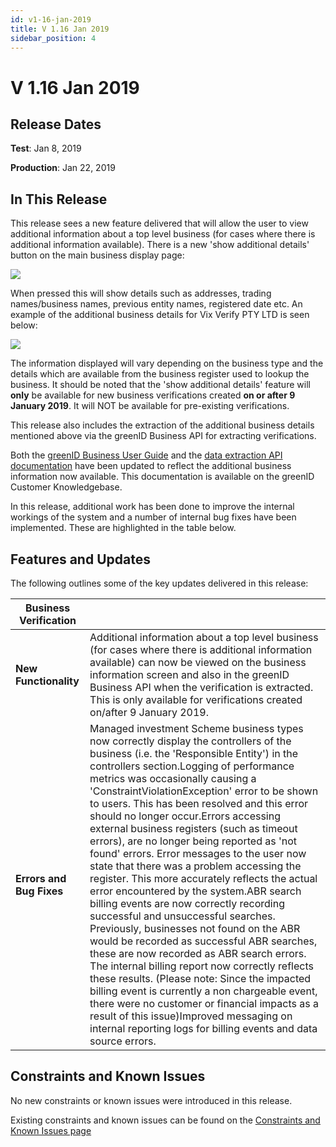 ```yaml
---
id: v1-16-jan-2019
title: V 1.16 Jan 2019
sidebar_position: 4
---
```


# V 1.16 Jan 2019

## Release Dates

**Test**: Jan 8, 2019

**Production**: Jan 22, 2019

## In This Release

This release sees a new feature delivered that will allow the user to view additional information about a top level business (for cases where there is additional information available). There is a new 'show additional details' button on the main business display page:

![](/img/image1.webp)

When pressed this will show details such as addresses, trading names/business names, previous entity names, registered date etc. An example of the additional business details for Vix Verify PTY LTD is seen below:

![](/img/image2.webp)

The information displayed will vary depending on the business type and the details which are available from the business register used to lookup the business. It should be noted that the 'show additional details' feature will **only** be available for new business verifications created **on or after 9 January 2019**. It will NOT be available for pre-existing verifications. 

This release also includes the extraction of the additional business details mentioned above via the greenID Business API for extracting verifications. 

Both the [greenID Business User Guide](https://vixverify.atlassian.net/wiki/spaces/GREEN/pages/491652037/greenID+Business+Admin+Panel+User+Guide) and the [data extraction API documentation](https://vixverify.atlassian.net/wiki/spaces/GREEN/pages/448135169/greenID+Business+API+businessVerification+-+GET) have been updated to reflect the additional business information now available. This documentation is available on the greenID Customer Knowledgebase.

In this release, additional work has been done to improve the internal workings of the system and a number of internal bug fixes have been implemented. These are highlighted in the table below.

## Features and Updates

The following outlines some of the key updates delivered in this release:

| **Business Verification** |                                                                                                                                                                                                                                                                                                                                                                                                                                                                                                                                                                                                                                                                                                                                                                                                                                                                                                                                                                                                                                                                                                                                                                                               |
| ------------------------- | --------------------------------------------------------------------------------------------------------------------------------------------------------------------------------------------------------------------------------------------------------------------------------------------------------------------------------------------------------------------------------------------------------------------------------------------------------------------------------------------------------------------------------------------------------------------------------------------------------------------------------------------------------------------------------------------------------------------------------------------------------------------------------------------------------------------------------------------------------------------------------------------------------------------------------------------------------------------------------------------------------------------------------------------------------------------------------------------------------------------------------------------------------------------------------------------- |
| **New Functionality**     | Additional information about a top level business (for cases where there is additional information available) can now be viewed on the business information screen and also in the greenID Business API when the verification is extracted. This is only available for verifications created on/after 9 January 2019.                                                                                                                                                                                                                                                                                                                                                                                                                                                                                                                                                                                                                                                                                                                                                                                                                                                                         |
| **Errors and Bug Fixes**  | Managed investment Scheme business types now correctly display the controllers of the business (i.e. the 'Responsible Entity') in the controllers section.Logging of performance metrics was occasionally causing a 'ConstraintViolationException' error to be shown to users. This has been resolved and this error should no longer occur.Errors accessing external business registers (such as timeout errors), are no longer being reported as 'not found' errors. Error messages to the user now state that there was a problem accessing the register. This more accurately reflects the actual error encountered by the system.ABR search billing events are now correctly recording successful and unsuccessful searches. Previously, businesses not found on the ABR would be recorded as successful ABR searches, these are now recorded as ABR search errors. The internal billing report now correctly reflects these results. (Please note: Since the impacted billing event is currently a non chargeable event, there were no customer or financial impacts as a result of this issue)Improved messaging on internal reporting logs for billing events and data source errors. |

## Constraints and Known Issues

No new constraints or known issues were introduced in this release.

Existing constraints and known issues can be found on the [Constraints and Known Issues page](https://vixverify.atlassian.net/wiki/spaces/GREEN/pages/452460547/greenID+Business+Constraints+and+Known+Issues)
